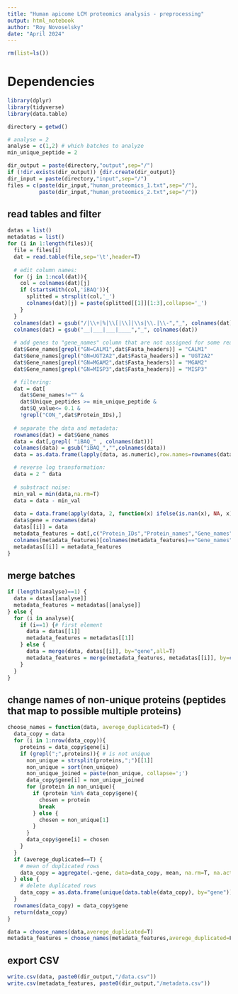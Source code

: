 ---
title: "Human apicome LCM proteomics analysis - preprocessing"
output: html_notebook
author: "Roy Novoselsky"
date: "April 2024"
---

```{r}
rm(list=ls()) 
```

# Dependencies
```{r warning=FALSE}
library(dplyr)
library(tidyverse)
library(data.table)

directory = getwd()
```

```{r}
# analyse = 2
analyse = c(1,2) # which batches to analyze
min_unique_peptide = 2

dir_output = paste(directory,"output",sep="/")
if (!dir.exists(dir_output)) {dir.create(dir_output)}
dir_input = paste(directory,"input",sep="/")
files = c(paste(dir_input,"human_proteomics_1.txt",sep="/"),
          paste(dir_input,"human_proteomics_2.txt",sep="/"))
```

## read tables and filter
```{r}
datas = list()
metadatas = list()
for (i in 1:length(files)){
  file = files[i]
  dat = read.table(file,sep='\t',header=T)
  
  # edit column names:
  for (j in 1:ncol(dat)){
    col = colnames(dat)[j]
    if (startsWith(col,'iBAQ')){
      splitted = strsplit(col,'_')
      colnames(dat)[j] = paste(splitted[[1]][1:3],collapse='_')
    }
  }
  colnames(dat) = gsub("/|\\+|%|\\[|\\]|\\s|\\.|\\-","_", colnames(dat))
  colnames(dat) = gsub("__|___|___|____","_", colnames(dat))
  
  # add genes to "gene_names" column that are not assigned for some reason:
  dat$Gene_names[grepl("GN=CALM1",dat$Fasta_headers)] = "CALM1"
  dat$Gene_names[grepl("GN=UGT2A2",dat$Fasta_headers)] = "UGT2A2"
  dat$Gene_names[grepl("GN=MGAM2",dat$Fasta_headers)] = "MGAM2"
  dat$Gene_names[grepl("GN=MISP3",dat$Fasta_headers)] = "MISP3"

  # filtering:
  dat = dat[
    dat$Gene_names!="" &
    dat$Unique_peptides >= min_unique_peptide &
    dat$Q_value<= 0.1 &
    !grepl("CON_",dat$Protein_IDs),]
  
  # separate the data and metadata:
  rownames(dat) = dat$Gene_names
  data = dat[,grepl( "iBAQ_" , colnames(dat))]
  colnames(data) = gsub("iBAQ_","",colnames(data))
  data = as.data.frame(lapply(data, as.numeric),row.names=rownames(data))

  # reverse log transformation:
  data = 2 ^ data 
  
  # substract noise:
  min_val = min(data,na.rm=T)
  data = data - min_val
  
  data = data.frame(apply(data, 2, function(x) ifelse(is.nan(x), NA, x)))
  data$gene = rownames(data)
  datas[[i]] = data
  metadata_features = dat[,c("Protein_IDs","Protein_names","Gene_names","Mol_weight_kDa_")]
  colnames(metadata_features)[colnames(metadata_features)=="Gene_names"] = "gene"
  metadatas[[i]] = metadata_features
}

```

## merge batches
```{r}
if (length(analyse)==1) {
  data = datas[[analyse]]
  metadata_features = metadatas[[analyse]]
} else {
  for (i in analyse){
    if (i==1) {# first element
      data = datas[[1]] 
      metadata_features = metadatas[[1]]
    } else {
      data = merge(data, datas[[i]], by="gene",all=T)
      metadata_features = merge(metadata_features, metadatas[[i]], by=c("gene","Protein_IDs","Protein_names","Mol_weight_kDa_"),all=T)
    }
  }
}
```

## change names of non-unique proteins (peptides that map to possible multiple proteins)
```{r}
choose_names = function(data, averege_duplicated=T) {
  data_copy = data
  for (i in 1:nrow(data_copy)){
    proteins = data_copy$gene[i]
    if (grepl(";",proteins)){ # is not unique
      non_unique = strsplit(proteins,";")[[1]]
      non_unique = sort(non_unique)
      non_unique_joined = paste(non_unique, collapse=';')
      data_copy$gene[i] = non_unique_joined
      for (protein in non_unique){
        if (protein %in% data_copy$gene){
          chosen = protein
          break
        } else {
          chosen = non_unique[1]
        }
      }
      data_copy$gene[i] = chosen
    }
  }
  if (averege_duplicated==T) {
    # mean of duplicated rows
    data_copy = aggregate(.~gene, data=data_copy, mean, na.rm=T, na.action=NULL)
  } else { 
    # delete duplicated rows
    data_copy = as.data.frame(unique(data.table(data_copy), by="gene"))
  }
  rownames(data_copy) = data_copy$gene
  return(data_copy)
}

data = choose_names(data,averege_duplicated=T)
metadata_features = choose_names(metadata_features,averege_duplicated=F)
```

## export CSV
```{r}
write.csv(data, paste0(dir_output,"/data.csv"))
write.csv(metadata_features, paste0(dir_output,"/metadata.csv"))
```
